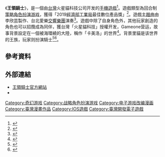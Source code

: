 {{NoteTA
| G1 = Games
}}

{{Infobox VG
| title       = 王領騎士
| original    = 
| japanese    = 
| english     = 
| image       = 
| caption     = 
| official    = 
| common      = 
| genre       = [[戰略角色扮演|戰略角色扮演]]
| platforms   = [[iOS|iOS]]、[[Android|Android]]
| developer   = 火星貓科技
| publisher   = [[智傲集團|智傲集團]]
| director    = 
| producer    = 
| designer    = 
| writer      = 
| programmer  = 
| composer    = 
| artist      = 
| series      = 
| engine      = 
| modes       = 
| released    = 
| onlinegame  = yes
| shutdown    =
}}

《'''王領騎士'''》，是一個由[[台灣|台灣]]火星貓科技公司开发的[[手機遊戲|手機遊戲]]<ref>{{cite news |author1=樓菀玲 |title=台灣團隊大秀開發力！火星貓新作《MEOW 王領騎士》曝光 |url=https://game.ettoday.net/article/1177564.htm |accessdate=2021-02-13 |work=ETtoday遊戲雲 |date=2018-05-25}}</ref>。遊戲類型為回合制[[策略角色扮演游戏|策略角色扮演游戏]]，獲得「2019[[經濟部工業局|經濟部工業局]]最佳數位產品獎」<ref>{{Cite news|url=http://www.mofang.com.tw/NGnews/10000056-10103637-1.html#ixzz6RqmRuSfr|title=超個性策略回合制RPG《王領騎士：英雄集結》雙平台正式上線！ 東立出版社《名著少女》聯名活動資訊釋出|language=zh-tw|publisher=-情報-魔方遊戲網|author=作者：魔方News   來源：魔方網|date=2020-02-05 15:51:23|accessdate=2020-07-11|archive-date=2020-07-13|archive-url=https://web.archive.org/web/20200713161006/http://www.mofang.com.tw/NGnews/10000056-10103637-1.html#ixzz6RqmRuSfr|dead-url=no}}</ref>。遊戲[[主題曲|主題曲]]由李欣芸製作、台北愛樂[[交響樂團|交響樂團]]演奏<ref>{{Cite news|url=http://www.mofang.com.tw/NGnews/10000056-10104049-1.html|title=《王領騎士》2020年度改版 新伺服器事前登錄啟動-情報-魔方遊戲網|language=zh-tw|publisher=-情報-魔方遊戲網|author=作者：魔方News   來源：魔方網|date=2020-05-11 15:33:45|accessdate=2020-07-11|archive-date=2020-07-11|archive-url=https://web.archive.org/web/20200711025717/http://www.mofang.com.tw/NGnews/10000056-10104049-1.html|dead-url=no}}</ref>。遊戲中除了自身角色外，其他玩家創造的角色也可以招攬成為同伴，獲台灣「火星貓科技」授權开发，Gameone营运，故事背景設定在一個被海環繞的大陸，稱作「卡美洛」的世界<ref>{{Cite news|url=https://gameapps.hk/news/34597/2019-07-24-16-26|title=《王領騎士》2020年度改版 新伺服器事前登錄啟動-情報-魔方遊戲網|language=zh-tw|publisher=香港手機遊戲網 GameApps.hk|author=|date=2019-07-24|accessdate=2020-07-11|archive-date=2020-07-11|archive-url=https://web.archive.org/web/20200711025721/https://gameapps.hk/news/34597/2019-07-24-16-26|dead-url=no}}</ref>。背景里貓是该世界的王族，玩家则扮演騎士<ref>{{Cite news|url=https://gnn.gamer.com.tw/detail.php?sn=186007|title=《MEOW 王領騎士》針對玩家自主、輕度遊玩、明確隊伍組成三大方向進行改版《MEOW - 王国の騎士 -》|language=zh-tw|publisher=巴哈姆特|author=|date=GNN 記者 Edward 報導|accessdate=2020-07-11|archive-date=2020-07-12|archive-url=https://web.archive.org/web/20200712163717/https://gnn.gamer.com.tw/detail.php?sn=186007|dead-url=no}}</ref><ref>{{cite news |author1=鄒仲安 |title=【新Game 速試】《王領騎士》 體驗6小時新手教學 做個騎士認真難！ |url=https://hk.appledaily.com/lifestyle/20190407/45BJKQPA3CXV7HTVUKRXMM7B4Q/ |accessdate=2021-02-13 |work=香港蘋果日報 |date=2019-04-07 |archive-date=2021-06-21 |archive-url=https://web.archive.org/web/20210621165957/https://hk.appledaily.com/lifestyle/20190407/45BJKQPA3CXV7HTVUKRXMM7B4Q/ |dead-url=yes }}</ref>。

== 參考資料 ==
{{Reflist|2}}

== 外部連結 ==
* [https://meow.gameone.com/ 王領騎士官方網站]{{Wayback|url=https://meow.gameone.com/ |date=20200921215131 }}
* {{Facebook|MEOW.TW}}

{{DEFAULTSORT:Wang Ling Qi Shi}}

[[Category:奇幻游戏|Category:奇幻游戏]]
[[Category:战略角色扮演游戏|Category:战略角色扮演游戏]]
[[Category:电子游戏改编漫画|Category:电子游戏改编漫画]]
[[Category:臺灣漫畫作品|Category:臺灣漫畫作品]]
[[Category:IOS遊戲|Category:IOS遊戲]]
[[Category:臺灣開發電子遊戲|Category:臺灣開發電子遊戲]]
